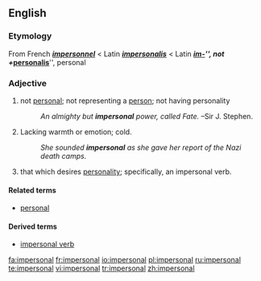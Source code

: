 ==English==

===Etymology===
From French '''''[[impersonnel]]''''' < Latin '''''[[impersonalis]]''''' < Latin '''''[[im-]]''''', not + '''''[[personalis]]''''', personal

===Adjective===
{{en-adj}}

# not [[personal]]; not representing a [[person]]; not having personality
#:''An almighty but '''impersonal''' power, called Fate.'' &ndash;Sir J. Stephen.
# Lacking warmth or emotion; cold.
#: ''She sounded '''impersonal''' as she gave her report of the Nazi death camps.''
# {{grammar}} that which desires [[personality]]; specifically, an impersonal verb.

====Related terms====
*[[personal]]

====Derived terms====
* [[impersonal verb]]

[[fa:impersonal]]
[[fr:impersonal]]
[[io:impersonal]]
[[pl:impersonal]]
[[ru:impersonal]]
[[te:impersonal]]
[[vi:impersonal]]
[[tr:impersonal]]
[[zh:impersonal]]